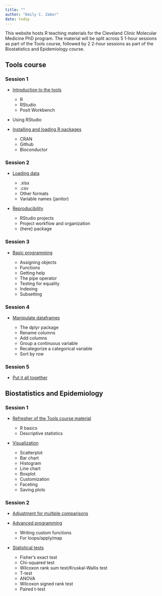 ```yaml
---
title: ""
author: "Emily C. Zabor"
date: today
---
```


This website hosts R teaching materials for the Cleveland Clinic Molecular Medicine PhD program. The material will be split across 5 1-hour sessions as part of the Tools course, followed by 2 2-hour sessions as part of the Biostatistics and Epidemiology course. 

<!-- - [Why R is awesome](r-awesome.qmd) -->

## Tools course

### Session 1

- [Introduction to the tools](tools-introduction.qmd)

    - R
    - RStudio
    - Posit Workbench
    
- Using RStudio
    
- [Installing and loading R packages](tools-install-packages.qmd)

    - CRAN
    - Github
    - Bioconductor

### Session 2

- [Loading data](tools-loading-data.qmd)

    - .xlsx
    - .csv
    - Other formats
    - Variable names (janitor)
    
- [Reproducibility](tools-reproducibility.qmd)

    - RStudio projects
    - Project workflow and organization
    - {here} package

### Session 3

- [Basic programming](tools-basic-programming.qmd)

    - Assigning objects
    - Functions
    - Getting help
    - The pipe operator
    - Testing for equality
    - Indexing
    - Subsetting
    
### Session 4

- [Manipulate dataframes](tools-manipulate-dataframes.qmd)

    - The dplyr package
    - Rename columns
    - Add columns
    - Group a continuous variable
    - Recategorize a categorical variable
    - Sort by row

### Session 5

- [Put it all together](tools-review-practice.qmd)
    
## Biostatistics and Epidemiology

### Session 1

- [Refresher of the Tools course material](bio-epi-refresher.qmd)

    - R basics
    - Descriptive statistics
    
- [Visualization](bio-epi-visualization.qmd) 

    - Scatterplot
    - Bar chart
    - Histogram
    - Line chart
    - Boxplot
    - Customization
    - Faceting
    - Saving plots
    
### Session 2
    
- [Adjustment for multiple comparisons](bio-epi-multiple-testing.qmd)

- [Advanced programming](bio-epi-advanced.qmd)

    - Writing custom functions
    - For loops/apply/map

- [Statistical tests](bio-epi-statistical-tests.qmd)

    - Fisher's exact test
    - Chi-squared test
    - Wilcoxon rank sum test/Kruskal-Wallis test
    - T-test 
    - ANOVA
    - Wilcoxon signed rank test 
    - Paired t-test

